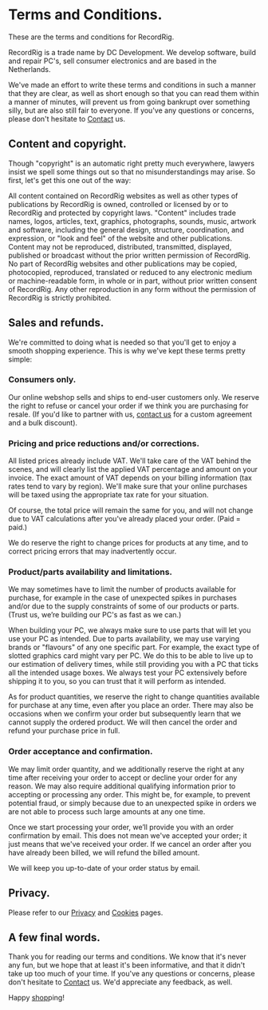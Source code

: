 
<Head><title>Terms</title></Head>

# Terms and Conditions.

These are the terms and conditions for RecordRig.

RecordRig is a trade name by DC Development. We develop software, build and repair PC's, sell consumer electronics and are based in the Netherlands.

We've made an effort to write these terms and conditions in such a manner that they are clear, as well as short enough so that you can read them within a manner of minutes, will prevent us from going bankrupt over something silly, but are also still fair to everyone. If you've any questions or concerns, please don't hesitate to [Contact](/contact) us.

## Content and copyright.

Though "copyright" is an automatic right pretty much everywhere, lawyers insist we spell some things out so that no misunderstandings may arise. So first, let's get this one out of the way:

All content contained on RecordRig websites as well as other types of publications by RecordRig is owned, controlled or licensed by or to RecordRig and protected by copyright laws. "Content" includes trade names, logos, articles, text, graphics, photographs, sounds, music, artwork and software, including the general design, structure, coordination, and expression, or "look and feel" of the website and other publications. Content may not be reproduced, distributed, transmitted, displayed, published or broadcast without the prior written permission of RecordRig. No part of RecordRig websites and other publications may be copied, photocopied, reproduced, translated or reduced to any electronic medium or machine-readable form, in whole or in part, without prior written consent of RecordRig. Any other reproduction in any form without the permission of RecordRig is strictly prohibited.

## Sales and refunds.

We're committed to doing what is needed so that you'll get to enjoy a smooth shopping experience. This is why we've kept these terms pretty simple:

<ShipmentTerms />

<WarrantyTerms />

<WithdrawalTerms />

### Consumers only.

Our online webshop sells and ships to end-user customers only. We reserve the right to refuse or cancel your order if we think you are purchasing for resale. (If you'd like to partner with us, [contact us](/contact) for a custom agreement and a bulk discount).

### Pricing and price reductions and/or corrections.

All listed prices already include VAT. We'll take care of the VAT behind the scenes, and will clearly list the applied VAT percentage and amount on your invoice. The exact amount of VAT depends on your billing information (tax rates tend to vary by region). We'll make sure that your online purchases will be taxed using the appropriate tax rate for your situation.

Of course, the total price will remain the same for you, and will not change due to VAT calculations after you've already placed your order. (Paid = paid.)

We do reserve the right to change prices for products at any time, and to correct pricing errors that may inadvertently occur.

### Product/parts availability and limitations.

We may sometimes have to limit the number of products available for purchase, for example in the case of unexpected spikes in purchases and/or due to the supply constraints of some of our products or parts. (Trust us, we’re building our PC's as fast as we can.)

When building your PC, we always make sure to use parts that will let you use your PC as intended. Due to parts availability, we may use varying brands or "flavours" of any one specific part. For example, the exact type of slotted graphics card might vary per PC. We do this to be able to live up to our estimation of delivery times, while still providing you with a PC that ticks all the intended usage boxes. We always test your PC extensively before shipping it to you, so you can trust that it will perform as intended.

As for product quantities, we reserve the right to change quantities available for purchase at any time, even after you place an order. There may also be occasions when we confirm your order but subsequently learn that we cannot supply the ordered product. We will then cancel the order and refund your purchase price in full.

### Order acceptance and confirmation.

We may limit order quantity, and we additionally reserve the right at any time after receiving your order to accept or decline your order for any reason. We may also require additional qualifying information prior to accepting or processing any order. This might be, for example, to prevent potential fraud, or simply because due to an unexpected spike in orders we are not able to process such large amounts at any one time.

Once we start processing your order, we’ll provide you with an order confirmation by email. This does not mean we've accepted your order; it just means that we've received your order. If we cancel an order after you have already been billed, we will refund the billed amount.

We will keep you up-to-date of your order status by email.

## Privacy.

Please refer to our [Privacy](/privacy) and [Cookies](/cookies) pages.

## A few final words.

Thank you for reading our terms and conditions. We know that it's never any fun, but we hope that at least it's been informative, and that it didn't take up too much of your time. If you've any questions or concerns, please don't hesitate to [Contact](/contact) us. We'd appreciate any feedback, as well.

Happy [shop](/shop/buy-recordrig)ping!
